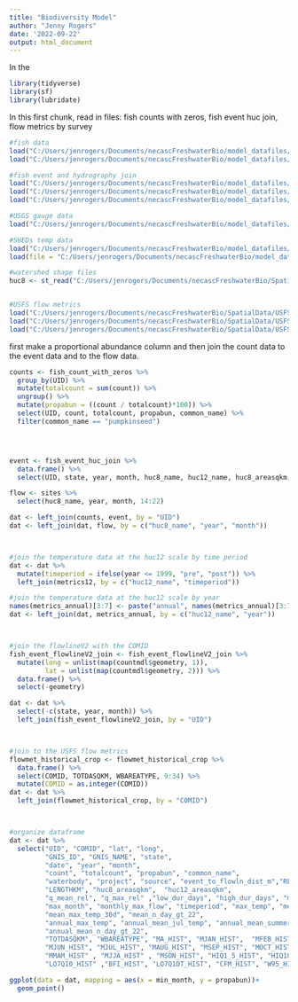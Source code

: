 ```yaml
---
title: "Biodiversity Model"
author: "Jenny Rogers"
date: '2022-09-22'
output: html_document
---
```



In the 

```r
library(tidyverse)
library(sf)
library(lubridate)


```


In this first chunk, read in files: 
fish counts with zeros, fish event huc join, flow metrics by survey
```r
#fish data
load("C:/Users/jenrogers/Documents/necascFreshwaterBio/model_datafiles/fish_occurrence.RData")
load("C:/Users/jenrogers/Documents/necascFreshwaterBio/model_datafiles/fish_count_with_zeros.RData")

#fish event and hydrography join
load("C:/Users/jenrogers/Documents/necascFreshwaterBio/model_datafiles/fish_event_huc_join.RData")
load("C:/Users/jenrogers/Documents/necascFreshwaterBio/model_datafiles/fish_event_flowline_join.RData")
load("C:/Users/jenrogers/Documents/necascFreshwaterBio/model_datafiles/fish_event_flowlineV2_join.RData")

#USGS gauge data
load("C:/Users/jenrogers/Documents/necascFreshwaterBio/model_datafiles/flowmetrics/survey_huc8flowmetrics.RData")

#SHEDs temp data
load("C:/Users/jenrogers/Documents/necascFreshwaterBio/model_datafiles/sheds_temp_metrics_huc12.RData")
load(file = "C:/Users/jenrogers/Documents/necascFreshwaterBio/model_datafiles/sheds_temp_metrics_annaul.RData")

#watershed shape files
huc8 <- st_read("C:/Users/jenrogers/Documents/necascFreshwaterBio/SpatialData/NHDplus/WBDHU8/WBDHU8_NE.shp")


#USFS flow metrics
load("C:/Users/jenrogers/Documents/necascFreshwaterBio/SpatialData/USFS flow metrics/flowmet_historical_crop.RData")
load("C:/Users/jenrogers/Documents/necascFreshwaterBio/SpatialData/USFS flow metrics/flowmet_endofcen_crop.RData")
load("C:/Users/jenrogers/Documents/necascFreshwaterBio/SpatialData/USFS flow metrics/flowmet_midcen_crop.RData")


```






first make a proportional abundance column and then join the count data to the event data and to the flow data.
 
```r
counts <- fish_count_with_zeros %>% 
  group_by(UID) %>% 
  mutate(totalcount = sum(count)) %>% 
  ungroup() %>% 
  mutate(propabun = ((count / totalcount)*100)) %>% 
  select(UID, count, totalcount, propabun, common_name) %>% 
  filter(common_name == "pumpkinseed")




event <- fish_event_huc_join %>% 
  data.frame() %>% 
  select(UID, state, year, month, huc8_name, huc12_name, huc8_areasqkm, huc12_areasqkm)

flow <- sites %>% 
  select(huc8_name, year, month, 14:22)

dat <- left_join(counts, event, by = "UID")
dat <- left_join(dat, flow, by = c("huc8_name", "year", "month"))



#join the temperature data at the huc12 scale by time period
dat <- dat %>% 
  mutate(timeperiod = ifelse(year <= 1999, "pre", "post")) %>% 
  left_join(metrics12, by = c("huc12_name", "timeperiod"))

#join the temperature data at the huc12 scale by year
names(metrics_annual)[3:7] <- paste("annual", names(metrics_annual)[3:7], sep = "_")
dat <- left_join(dat, metrics_annual, by = c("huc12_name", "year"))



#join the flowlineV2 with the COMID
fish_event_flowlineV2_join <- fish_event_flowlineV2_join %>% 
  mutate(long = unlist(map(countmdl$geometry, 1)),
         lat = unlist(map(countmdl$geometry, 2))) %>% 
  data.frame() %>% 
  select(-geometry)

dat <- dat %>% 
  select(-c(state, year, month)) %>% 
  left_join(fish_event_flowlineV2_join, by = "UID")



#join to the USFS flow metrics
flowmet_historical_crop <- flowmet_historical_crop %>% 
  data.frame() %>% 
  select(COMID, TOTDASQKM, WBAREATYPE, 9:34) %>% 
  mutate(COMID = as.integer(COMID))
dat <- dat %>% 
  left_join(flowmet_historical_crop, by = "COMID")



#organize dataframe
dat <- dat %>% 
  select("UID", "COMID", "lat", "long",
         "GNIS_ID", "GNIS_NAME", "state", 
         "date", "year", "month", 
         "count", "totalcount", "propabun", "common_name", 
         "waterbody", "project", "source", "event_to_flowln_dist_m","REACHCODE", "huc8_name", "huc12_name", 
         "LENGTHKM", "huc8_areasqkm",  "huc12_areasqkm", 
         "q_mean_rel", "q_max_rel" ,"low_dur_days", "high_dur_days", "min_month", "monthly_min_flow", 
         "max_month", "monthly_max_flow", "timeperiod", "max_temp", "mean_jul_temp", "mean_summer_temp", 
         "mean_max_temp_30d", "mean_n_day_gt_22", 
         "annual_max_temp", "annual_mean_jul_temp", "annual_mean_summer_temp", "annual_mean_max_temp_30d", 
         "annual_mean_n_day_gt_22", 
         "TOTDASQKM", "WBAREATYPE", "MA_HIST", "MJAN_HIST",  "MFEB_HIST", "MMAR_HIST", "MAPR_HIST", "MMAY_HIST", 
         "MJUN_HIST", "MJUL_HIST", "MAUG_HIST", "MSEP_HIST", "MOCT_HIST", "MNOV_HIST", "MDEC_HIST", "MDJF_HIST", 
         "MMAM_HIST" , "MJJA_HIST" , "MSON_HIST", "HIQ1_5_HIST", "HIQ10_HIST", "HIQ25_HIST", "LO7Q1_HIST", 
         "LO7Q10_HIST" ,"BFI_HIST", "LO7Q1DT_HIST", "CFM_HIST", "W95_HIST")

ggplot(data = dat, mapping = aes(x = min_month, y = propabun))+
  geom_point()


```

